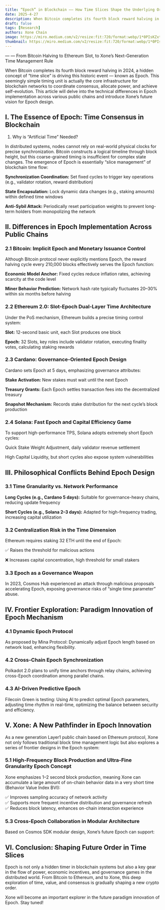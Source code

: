 ```yaml
---
title: “Epoch” in Blockchain —— How Time Slices Shape the Underlying Order of Public Chains
date: 2025-4-27
description: When Bitcoin completes its fourth block reward halving in 2024, a hidden concept of “time slice” is driving this historic event — known as Epoch. This seemingly simple timing unit is actually the core infrastructure for blockchain networks to coordinate consensus, allocate power, and achieve self-evolution.
draft: false
tags: [Research]
authors: Xone Chain
image: https://miro.medium.com/v2/resize:fit:720/format:webp/1*0PIsKZxtAiS6AarWcsagQQ.jpeg
thumbnail: https://miro.medium.com/v2/resize:fit:720/format:webp/1*0PIsKZxtAiS6AarWcsagQQ.jpeg
---
```


— — From Bitcoin Halving to Ethereum Slot, to Xone’s Next-Generation Time Management Rule

When Bitcoin completes its fourth block reward halving in 2024, a hidden concept of “time slice” is driving this historic event — known as Epoch. This seemingly simple timing unit is actually the core infrastructure for blockchain networks to coordinate consensus, allocate power, and achieve self-evolution. This article will delve into the technical differences in Epoch implementation across various public chains and introduce Xone’s future vision for Epoch design.

## I. The Essence of Epoch: Time Consensus in Blockchain

1. Why is “Artificial Time” Needed?

In distributed systems, nodes cannot rely on real-world physical clocks for precise synchronization. Bitcoin constructs a logical timeline through block height, but this coarse-grained timing is insufficient for complex state changes. The emergence of Epoch is essentially “slice management” of blockchain time flow:

**Synchronization Coordination:** Set fixed cycles to trigger key operations (e.g., validator rotation, reward distribution)

**State Encapsulation:** Lock dynamic data changes (e.g., staking amounts) within defined time windows

**Anti-Sybil Attack:** Periodically reset participation weights to prevent long-term holders from monopolizing the network

## II. Differences in Epoch Implementation Across Public Chains

### 2.1 Bitcoin: Implicit Epoch and Monetary Issuance Control

Although Bitcoin protocol never explicitly mentions Epoch, the reward halving cycle every 210,000 blocks effectively serves the Epoch function:

**Economic Model Anchor:** Fixed cycles reduce inflation rates, achieving scarcity at the code level

**Miner Behavior Prediction:** Network hash rate typically fluctuates 20–30% within six months before halving

### 2.2 Ethereum 2.0: Slot-Epoch Dual-Layer Time Architecture

Under the PoS mechanism, Ethereum builds a precise timing control system:

**Slot:** 12-second basic unit, each Slot produces one block

**Epoch:** 32 Slots, key roles include validator rotation, executing finality votes, calculating staking rewards

### 2.3 Cardano: Governance-Oriented Epoch Design

Cardano sets Epoch at 5 days, emphasizing governance attributes:

**Stake Activation:** New stakes must wait until the next Epoch

**Treasury Grants:** Each Epoch settles transaction fees into the decentralized treasury

**Snapshot Mechanism:** Records stake distribution for the next cycle’s block production

### 2.4 Solana: Fast Epoch and Capital Efficiency Game

To support high-performance TPS, Solana adopts extremely short Epoch cycles:

Quick Stake Weight Adjustment, daily validator revenue settlement

High Capital Liquidity, but short cycles also expose system vulnerabilities

## III. Philosophical Conflicts Behind Epoch Design

### 3.1 Time Granularity vs. Network Performance

**Long Cycles (e.g., Cardano 5 days):** Suitable for governance-heavy chains, reducing update frequency

**Short Cycles (e.g., Solana 2–3 days):** Adapted for high-frequency trading, increasing capital utilization

### 3.2 Centralization Risk in the Time Dimension

Ethereum requires staking 32 ETH until the end of Epoch:

✅ Raises the threshold for malicious actions

❌ Increases capital concentration, high threshold for small stakers

### 3.3 Epoch as a Governance Weapon

In 2023, Cosmos Hub experienced an attack through malicious proposals accelerating Epoch, exposing governance risks of “single time parameter” abuse.

## IV. Frontier Exploration: Paradigm Innovation of Epoch Mechanism

### 4.1 Dynamic Epoch Protocol

As proposed by Mina Protocol: Dynamically adjust Epoch length based on network load, enhancing flexibility.

### 4.2 Cross-Chain Epoch Synchronization

Polkadot 2.0 plans to unify time anchors through relay chains, achieving cross-Epoch coordination among parallel chains.

### 4.3 AI-Driven Predictive Epoch

Filecoin Green is testing: Using AI to predict optimal Epoch parameters, adjusting time rhythm in real-time, optimizing the balance between security and efficiency.

## V. Xone: A New Pathfinder in Epoch Innovation

As a new generation Layer1 public chain based on Ethereum protocol, Xone not only follows traditional block time management logic but also explores a series of frontier designs in the Epoch system:

### 5.1 High-Frequency Block Production and Ultra-Fine Granularity Epoch Concept

Xone emphasizes 1–2 second block production, meaning Xone can accumulate a large amount of on-chain behavior data in a very short time (Behavior Value Index BVI):

✅ Improves sampling accuracy of network activity\
✅ Supports more frequent incentive distribution and governance refresh\
✅ Reduces block latency, enhances on-chain interaction experience

### 5.3 Cross-Epoch Collaboration in Modular Architecture

Based on Cosmos SDK modular design, Xone’s future Epoch can support:

## VI. Conclusion: Shaping Future Order in Time Slices

Epoch is not only a hidden timer in blockchain systems but also a key gear in the flow of power, economic incentives, and governance games in the distributed world. From Bitcoin to Ethereum, and to Xone, this deep exploration of time, value, and consensus is gradually shaping a new crypto order.

Xone will become an important explorer in the future paradigm innovation of Epoch. Stay tuned!